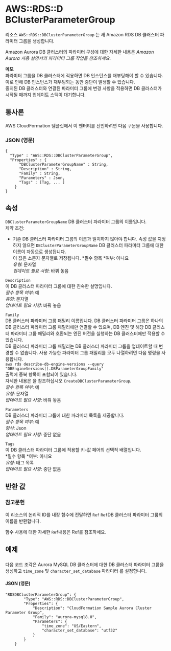 # AWS::RDS::D BClusterParameterGroup

리소스 `AWS::RDS::DBClusterParameterGroup` 는 새 Amazon RDS DB 클러스터 파라미터 그룹을 생성합니다.

Amazon Aurora DB 클러스터의 파라미터 구성에 대한 자세한 내용은 _Amazon Aurora 사용 설명서의 파라미터 그룹 작업을 참조하세요_.

**메모**  
파라미터 그룹을 DB 클러스터에 적용하면 DB 인스턴스를 재부팅해야 할 수 있습니다. 이로 인해 DB 인스턴스가 재부팅되는 동안 중단이 발생할 수 있습니다.  
중지된 DB 클러스터와 연결된 파라미터 그룹에 변경 사항을 적용하면 DB 클러스터가 시작될 때까지 업데이트 스택이 대기합니다.

## 통사론

AWS CloudFormation 템플릿에서 이 엔터티를 선언하려면 다음 구문을 사용합니다.

### JSON (영문)

```
{
  "Type" : "AWS::RDS::DBClusterParameterGroup",
  "Properties" : {
      "DBClusterParameterGroupName" : String,
      "Description" : String,
      "Family" : String,
      "Parameters" : Json,
      "Tags" : [Tag, ... ]
    }
}
```

## 속성

`DBClusterParameterGroupName` DB 클러스터 파라미터 그룹의 이름입니다.  
제약 조건:

- 기존 DB 클러스터 파라미터 그룹의 이름과 일치하지 않아야 합니다.
  속성 값을 지정하지 않으면 `DBClusterParameterGroupName` DB 클러스터 파라미터 그룹에 대한 이름이 자동으로 생성됩니다.  
  이 값은 소문자 문자열로 저장됩니다.
  *필수 항목 *여부: 아니요  
  _유형_: 문자열  
  _업데이트 필요 사항_: 바꿔 놓음

`Description`  
이 DB 클러스터 파라미터 그룹에 대한 친숙한 설명입니다.  
_필수 항목 여부_: 예  
_유형_: 문자열  
_업데이트 필요 사항_: 바꿔 놓음

`Family`  
DB 클러스터 파라미터 그룹 패밀리 이름입니다. DB 클러스터 파라미터 그룹은 하나의 DB 클러스터 파라미터 그룹 패밀리에만 연결할 수 있으며, DB 엔진 및 해당 DB 클러스터 파라미터 그룹 패밀리와 호환되는 엔진 버전을 실행하는 DB 클러스터에만 적용할 수 있습니다.  
DB 클러스터 파라미터 그룹 패밀리는 DB 클러스터 파라미터 그룹을 업데이트할 때 변경할 수 없습니다.
사용 가능한 파라미터 그룹 패밀리를 모두 나열하려면 다음 명령을 사용합니다.  
`aws rds describe-db-engine-versions --query "DBEngineVersions[].DBParameterGroupFamily"`  
출력에 중복 항목이 포함되어 있습니다.  
자세한 내용은 을 참조하십시오 `CreateDBClusterParameterGroup`.  
_필수 항목 여부_: 예  
_유형_: 문자열  
_업데이트 필요 사항_: 바꿔 놓음

`Parameters`  
DB 클러스터 파라미터 그룹에 대한 파라미터 목록을 제공합니다.  
_필수 항목 여부_: 예  
_형식_: Json  
_업데이트 필요 사항_: 중단 없음

`Tags`  
이 DB 클러스터 파라미터 그룹에 적용할 키-값 페어의 선택적 배열입니다.  
*필수 항목 *여부: 아니요  
_유형_: 태그 목록  
_업데이트 필요 사항_: 중단 없음

## 반환 값

### 참고문헌

이 리소스의 논리적 ID를 내장 함수에 전달하면 `Ref` `Ref`DB 클러스터 파라미터 그룹의 이름을 반환합니다.

함수 사용에 대한 자세한 `Ref`내용은 Ref를 참조하세요.

## 예제

###

다음 코드 조각은 Aurora MySQL DB 클러스터에 대한 DB 클러스터 파라미터 그룹을 생성하고 `time_zone` 및 `character_set_database` 파라미터 를 설정합니다.

#### JSON (영문)

```
"RDSDBClusterParameterGroup": {
        "Type": "AWS::RDS::DBClusterParameterGroup",
        "Properties": {
            "Description": "CloudFormation Sample Aurora Cluster Parameter Group",
            "Family": "aurora-mysql8.0",
            "Parameters": {
                "time_zone": "US/Eastern",
                "character_set_database": "utf32"
            }
        }
    }
```

